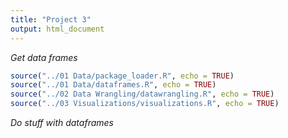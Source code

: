 ```yaml
---
title: "Project 3"
output: html_document
---
```




*Get data frames*
```r
source("../01 Data/package_loader.R", echo = TRUE)
source("../01 Data/dataframes.R", echo = TRUE)
source("../02 Data Wrangling/datawrangling.R", echo = TRUE)
source("../03 Visualizations/visualizations.R", echo = TRUE)
```

*Do stuff with dataframes*
```r

```

